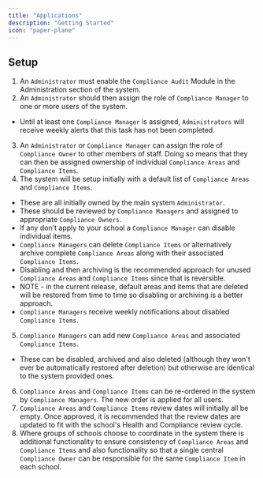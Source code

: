 ```yaml
---
title: "Applications"
description: "Getting Started"
icon: "paper-plane"
---
```


## Setup

1. An `Administrator` must enable the `Compliance Audit` Module in the Administration section of the system.
2. An `Administrator` should then assign the role of `Compliance Manager` to one or more users of the system.
 - Until at least one `Compliance Manager` is assigned, `Administrators` will receive weekly alerts that this task has not been completed.
3. An `Administrator` or `Compliance Manager` can assign the role of `Compliance Owner` to other members of staff. Doing so means that they can then be assigned ownership of individual `Compliance Areas` and `Compliance Items`.
4. The system will be setup initially with a default list of `Compliance Areas` and `Compliance Items`.
 - These are all initially owned by the main system `Administrator`.
 - These should be reviewed by `Compliance Managers` and assigned to appropriate `Compliance Owners`.
 - If any don't apply to your school a `Compliance Manager` can disable individual items.
 - `Compliance Managers` can delete `Compliance Items` or alternatively archive complete `Compliance Areas` along with their associated `Compliance Items`.
 - Disabling and then archiving is the recommended approach for unused `Compliance Areas` and `Compliance Items` since that is reversible.
 - NOTE - in the current release, default areas and items that are deleted will be restored from time to time so disabling or archiving is a better approach.
 - `Compliance Managers` receive weekly notifications about disabled `Compliance Items`.
5. `Compliance Managers` can add new `Compliance Areas` and associated `Compliance Items`.
 - These can be disabled, archived and also deleted (although they won't ever be automatically restored after deletion) but otherwise are identical to the system provided ones.
6. `Compliance Areas` and `Compliance Items` can be re-ordered in the system by `Compliance Managers`. The new order is applied for all users.
7. `Compliance Areas` and `Compliance Items` review dates will initially all be empty. Once approved, it is recommended that the review dates are updated to fit with the school's Health and Compliance review cycle.
8. Where groups of schools choose to coordinate in the system there is additional functionality to ensure consistency of `Compliance Areas` and `Compliance Items` and also functionality so that a single central `Compliance Owner` can be responsible for the same `Compliance Item` in each school.
